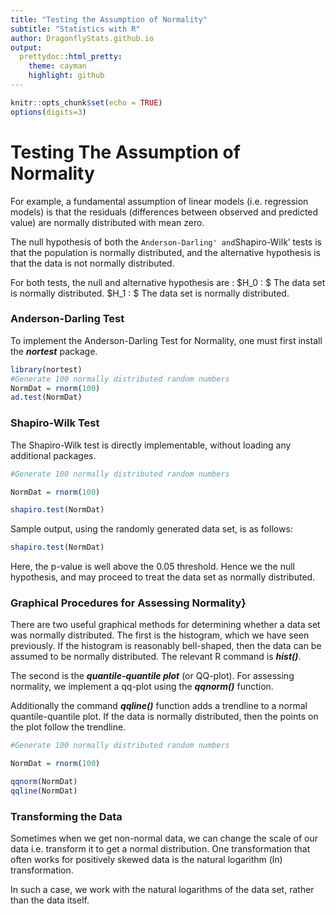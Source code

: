 ```yaml
---
title: "Testing the Assumption of Normality"
subtitle: "Statistics with R"
author: DragonflyStats.github.io
output:
  prettydoc::html_pretty:
    theme: cayman
    highlight: github
---
```


```r
knitr::opts_chunk$set(echo = TRUE)
options(digits=3)
```

Testing The Assumption of Normality
========================================

For example, a fundamental assumption of linear models (i.e. regression models) is that the residuals (differences between observed and predicted value) are normally distributed with mean zero.


The null hypothesis of both the `Anderson-Darling' and `Shapiro-Wilk' tests is that the population is normally distributed, and the alternative hypothesis is that the data is not normally distributed.

For both tests, the null and alternative hypothesis are :
\qquad $H_0 : $ The data set is normally distributed.
\qquad $H_1 : $ The data set is \textbf{not} normally distributed.

### Anderson-Darling Test
To implement the Anderson-Darling Test for Normality, one must first install the ***nortest*** package.


```r
library(nortest)
#Generate 100 normally distributed random numbers
NormDat = rnorm(100)
ad.test(NormDat)
```

### Shapiro-Wilk Test
The Shapiro-Wilk test is directly implementable, without loading any additional packages.


```r
#Generate 100 normally distributed random numbers

NormDat = rnorm(100)

shapiro.test(NormDat)
```

Sample output, using the randomly generated \texttt{NormDat} data set, is as follows:
```r
shapiro.test(NormDat)

```
Here, the p-value is well above the 0.05 threshold. Hence we \textbf{fail to reject} the null hypothesis, and may proceed to treat the \texttt{NormDat} data set as normally distributed.

### Graphical Procedures for Assessing Normality}

There are two useful graphical methods for determining whether a data set was normally distributed. The first is the histogram, which we have seen previously. If the histogram is reasonably bell-shaped, then the data can be assumed to be normally distributed. The relevant R command is ***hist()***.


The second is the ***quantile-quantile plot*** (or QQ-plot).
For assessing normality, we implement a qq-plot  using the ***qqnorm()*** function.

Additionally the command ***qqline()*** function adds a trendline to a normal quantile-quantile plot. If the data is normally distributed, then the points on the plot follow the trendline.


```r
#Generate 100 normally distributed random numbers

NormDat = rnorm(100)

qqnorm(NormDat)
qqline(NormDat)
```



### Transforming the Data

Sometimes when we get non-normal data, we can change the scale of our data i.e. transform it to get a normal distribution. One transformation that often works for positively skewed data is the natural logarithm (ln) transformation.

In such a case, we work with the natural logarithms of the data set, rather than the data itself.